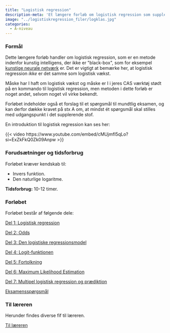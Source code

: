 ```yaml
---
title: "Logistisk regression"
description-meta: 'Et længere forløb om logistisk regression som supplerende stof på A-niveau inklusiv spørgsmål til mundtlig eksamen'
image: "../logistiskregression_filer/logklas.jpg"
categories:
  - A-niveau
---
```



### Formål

Dette længere forløb handler om logistisk regression, som er en metode indenfor kunstig intelligens, der ikke er \"black-box\", som for eksempel [kunstige neurale netværk](../../materiale/neurale_net/neurale_net.qmd) er. Det er vigtigt at bemærke her, at logistisk regression *ikke* er det samme som logistisk vækst. 

Måske har I haft om logistisk vækst og måske er I i jeres CAS værktøj stødt på en kommando til logistisk regression, men metoden i dette forløb er noget andet, selvom noget vil virke bekendt.

Forløbet indeholder også et forslag til et spørgsmål til mundtlig eksamen, og kan derfor dække kravet på stx A om, at mindst ét spørgsmål skal stilles med udgangspunkt i det supplerende stof.

En introduktion til logistisk regression kan ses her:

{{< video https://www.youtube.com/embed/cMUjmfI5qLo?si=ExZkFkQ0Zk09Anpw >}}


### Forudsætninger og tidsforbrug
Forløbet kræver kendskab til:

+ Invers funktion.
+ Den naturlige logaritme.


**Tidsforbrug:** 10-12 timer.


### Forløbet

Forløbet består af følgende dele:

[Del 1: Logistisk regression](log_reg_del1.qmd){.btn .button_ai .button_ai_morkblaa_pink}


[Del 2: Odds](log_reg_del2.qmd){.btn .button_ai .button_ai_morkblaa_pink}

[Del 3: Den logistiske regressionsmodel](log_reg_del3.qmd){.btn .button_ai .button_ai_morkblaa_pink}

[Del 4: Logit-funktionen](log_reg_del4.qmd){.btn .button_ai .button_ai_morkblaa_pink}

[Del 5: Fortolkning](log_reg_del5.qmd){.btn .button_ai .button_ai_morkblaa_pink}

[Del 6: Maximum Likelihood Estimation](log_reg_del6.qmd){.btn .button_ai .button_ai_morkblaa_pink}

[Del 7: Multipel logistisk regression og prædiktion](log_reg_del7.qmd){.btn .button_ai .button_ai_morkblaa_pink}

[Eksamensspørgsmål](log_reg_eksamen.qmd){.btn .button_ai .button_ai_morkblaa_pink}


### Til læreren

Herunder findes diverse fif til læreren.

[Til læreren](log_reg_laereren.qmd){.btn .button_ai .button_ai_pink_morkblaa}

